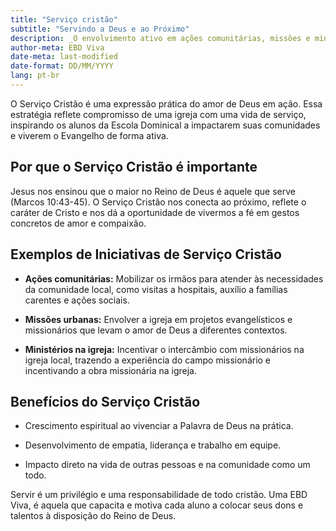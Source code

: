 ---
title: "Serviço cristão"
subtitle: "Servindo a Deus e ao Próximo"
description: _O envolvimento ativo em ações comunitárias, missões e ministérios, reflete o amor de Deus e promove um impacto positivo na vida de outros e na comunidade._
author-meta: EBD Viva
date-meta: last-modified
date-format: DD/MM/YYYY
lang: pt-br
---

O Serviço Cristão é uma expressão prática do amor de Deus em ação. Essa estratégia reflete compromisso de uma igreja com uma vida de serviço, inspirando os alunos da Escola Dominical a impactarem suas comunidades e viverem o Evangelho de forma ativa.

## Por que o Serviço Cristão é importante

Jesus nos ensinou que o maior no Reino de Deus é aquele que serve (Marcos 10:43-45). O Serviço Cristão nos conecta ao próximo, reflete o caráter de Cristo e nos dá a oportunidade de vivermos a fé em gestos concretos de amor e compaixão.

## Exemplos de Iniciativas de Serviço Cristão


- **Ações comunitárias:** Mobilizar os irmãos para atender às necessidades da comunidade local, como visitas a hospitais, auxílio a famílias carentes e ações sociais.

- **Missões urbanas:** Envolver a igreja em projetos evangelísticos e missionários que levam o amor de Deus a diferentes contextos.

- **Ministérios na igreja:** Incentivar o intercâmbio com missionários na igreja local, trazendo a experiência do campo missionário e incentivando a obra missionária na igreja.

## Benefícios do Serviço Cristão

- Crescimento espiritual ao vivenciar a Palavra de Deus na prática.

- Desenvolvimento de empatia, liderança e trabalho em equipe.

- Impacto direto na vida de outras pessoas e na comunidade como um todo.

Servir é um privilégio e uma responsabilidade de todo cristão. Uma EBD Viva, é aquela que capacita e motiva cada aluno a colocar seus dons e talentos à disposição do Reino de Deus.
